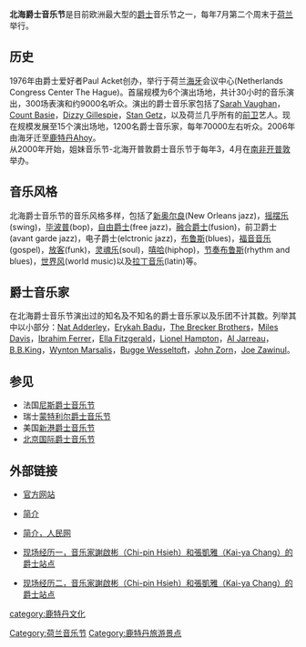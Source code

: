 {{Link style|time=2015-12-11T03:12:05+00:00}}
'''北海爵士音乐节'''是目前欧洲最大型的[[爵士乐|爵士]]音乐节之一，每年7月第二个周末于[[荷兰|荷兰]]举行。

== 历史 ==
1976年由爵士爱好者Paul Acket创办，举行于荷兰[[海牙|海牙]]会议中心(Netherlands Congress Center The Hague)。首届规模为6个演出场地，共计30小时的音乐演出，300场表演和约9000名听众。演出的爵士音乐家包括了[[:en:Sarah_Vaughan|Sarah Vaughan]]，[[:en:Count_Basie|Count Basie]]，[[:en:Dizzy_Gillespie|Dizzy Gillespie]]，[[:en:Stan_Getz|Stan Getz]]，以及荷兰几乎所有的[[前卫|前卫]]艺人。现在规模发展至15个演出场地，1200名爵士音乐家，每年70000左右听众。2006年由海牙迁至[[鹿特丹|鹿特丹]]Ahoy。<br />

从2000年开始，姐妹音乐节-北海开普敦爵士音乐节于每年3，4月在[[南非|南非]][[开普敦|开普敦]]举办。

==音乐风格==
北海爵士音乐节的音乐风格多样，包括了[[新奥尔良|新奥尔良]](New Orleans jazz)，[[摇摆乐|摇摆乐]](swing)，[[比波普|毕波普]](bop)，[[自由爵士|自由爵士]](free jazz)，[[融合爵士|融合爵士]](fusion)，前卫爵士(avant garde jazz)，电子爵士(elctronic jazz)，[[布鲁斯|布鲁斯]](blues)，[[福音音乐|福音音乐]](gospel)，[[放客|放客]](funk)，[[灵魂乐|灵魂乐]](soul)，[[嘻哈|嘻哈]](hiphop)，[[节奏布鲁斯|节奏布鲁斯]](rhythm and blues)，[[世界风|世界风]](world music)以及[[拉丁音乐|拉丁音乐]](latin)等。

== 爵士音乐家 ==
在北海爵士音乐节演出过的知名及不知名的爵士音乐家以及乐团不计其数。列举其中以小部分：[[:en:Nat_Adderley|Nat Adderley]]，[[:en:Erykah_Badu|Erykah Badu]]，[[:en:The_Brecker_Brothers|The Brecker Brothers]]，[[:en:Miles_Davis|Miles Davis]]，[[:en:Ibrahim_Ferrer|Ibrahim Ferrer]]，[[:en:Ella_Fitzgerald|Ella Fitzgerald]]，[[:en:Lionel_Hampton|Lionel Hampton]]，[[:en:Al_Jarreau|Al Jarreau]]，[[:en:B.B.King|B.B.King]]，[[:en:Wynton_Marsalis|Wynton Marsalis]]，[[:en:Bugge_Wesseltoft|Bugge Wesseltoft]]，[[:en:John_Zorn|John Zorn]]，[[:en:Joe_Zawinul|Joe Zawinul]]。

== 参见 ==
*法国[[尼斯爵士音乐节|尼斯爵士音乐节]]
*瑞士[[蒙特利尔爵士音乐节|蒙特利尔爵士音乐节]]
*美国[[新港爵士音乐节|新港爵士音乐节]]
*[[北京国际爵士音乐节|北京国际爵士音乐节]]

== 外部链接 ==
{{Commons|North Sea Jazz Festival}}
*{{en}} [https://web.archive.org/web/20070323115109/http://www.northseajazz.nl/index.en.asp 官方网站]
*{{en}} [http://www.apassion4jazz.net/nsjf.html 简介]
*{{zh}} [http://travel.people.com.cn/GB/41634/41652/50374/50380/3528532.html 简介，人民网]{{Wayback|url=http://travel.people.com.cn/GB/41634/41652/50374/50380/3528532.html |date=20160304054031 }}
*{{zh}} [https://web.archive.org/web/20070405021240/http://www.chipin-kaiya.com/JazzJournal/NorthSeaNo23-1998/NorthSea23-1/NorthSea23-1.html 现场经历一，音乐家謝啟彬（Chi-pin Hsieh）和張凱雅（Kai-ya Chang）的爵士站点] 
*{{zh}} [https://web.archive.org/web/20070506133316/http://www.chipin-kaiya.com/JazzJournal/NorthSeaNo24-1999/NorthSea24-1/NorthSea24-1.htm 现场经历二，音乐家謝啟彬（Chi-pin Hsieh）和張凱雅（Kai-ya Chang）的爵士站点]

[[Category:荷兰音乐节|Category:荷兰音乐节]]
[[category:鹿特丹文化|category:鹿特丹文化]]
[[Category:鹿特丹旅游景点|Category:鹿特丹旅游景点]]